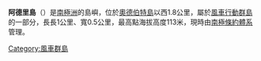 {{unreferenced|time=2013-10-27T04:57:34+00:00}}
{{coord|66|22|S|110|27|E|display=title}}

'''阿德里島'''（{{lang-en|Ardery Island}}）是[[南極洲|南極洲]]的島嶼，位於[[奧德伯特島|奧德伯特島]]以西1.8公里，屬於[[風車行動群島|風車行動群島]]的一部分，長長1公里、寬0.5公里，最高點海拔高度113米，現時由[[南極條約體系|南極條約體系]]管理。

{{DEFAULTSORT:Ardery Island}}
[[Category:風車群島|Category:風車群島]]


{{WilkesLand-geo-stub}}